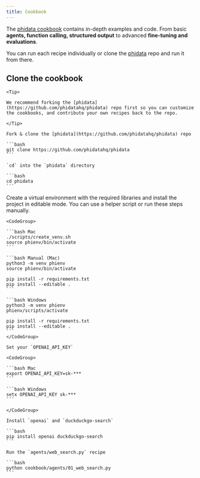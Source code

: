 ```yaml
---
title: Cookbook
---
```


The [phidata cookbook](https://github.com/phidatahq/phidata/tree/main/cookbook) contains in-depth examples and code. From basic **agents, function calling, structured output** to advanced **fine-tuning and evaluations**.

You can run each recipe individually or clone the [phidata](https://github.com/phidatahq/phidata) repo and run it from there.

## Clone the cookbook

<Steps>
  <Step title="Fork & clone the phidata repo">

    <Tip>

    We recommend forking the [phidata](https://github.com/phidatahq/phidata) repo first so you can customize the cookbooks, and contribute your own recipes back to the repo.

    </Tip>

    Fork & clone the [phidata](https://github.com/phidatahq/phidata) repo

    ```bash
    git clone https://github.com/phidatahq/phidata
    ```

    `cd` into the `phidata` directory

    ```bash
    cd phidata
    ```

  </Step>
  <Step title="Create a virtual environment">
    Create a virtual environment with the required libraries and install the project in editable mode. You can use a helper script or run these steps manually.

    <CodeGroup>

    ```bash Mac
    ./scripts/create_venv.sh
    source phienv/bin/activate
    ```

    ```bash Manual (Mac)
    python3 -m venv phienv
    source phienv/bin/activate

    pip install -r requirements.txt
    pip install --editable .
    ```

    ```bash Windows
    python3 -m venv phienv
    phienv/scripts/activate

    pip install -r requirements.txt
    pip install --editable .
    ```
    </CodeGroup>

  </Step>
  <Step title="Run any recipe">

    Set your `OPENAI_API_KEY`

    <CodeGroup>

    ```bash Mac
    export OPENAI_API_KEY=sk-***
    ```

    ```bash Windows
    setx OPENAI_API_KEY sk-***
    ```

    </CodeGroup>

    Install `openai` and `duckduckgo-search`

    ```bash
    pip install openai duckduckgo-search
    ```

    Run the `agents/web_search.py` recipe

    ```bash
    python cookbook/agents/01_web_search.py
    ```

  </Step>
</Steps>